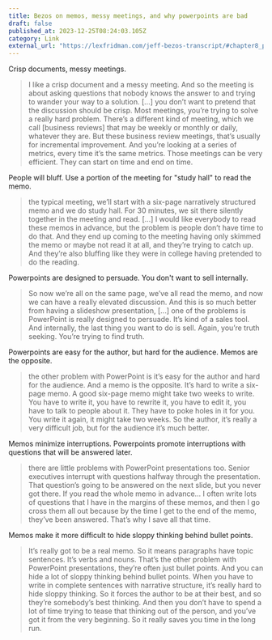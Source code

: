 ```yaml
---
title: Bezos on memos, messy meetings, and why powerpoints are bad
draft: false
published_at: 2023-12-25T08:24:03.105Z
category: Link
external_url: "https://lexfridman.com/jeff-bezos-transcript/#chapter8_productivity"
---
```


Crisp documents, messy meetings.

> I like a crisp document and a messy meeting. And so the meeting is about asking questions that nobody knows the answer to and trying to wander your way to a solution. \[...] you don’t want to pretend that the discussion should be crisp. Most meetings, you’re trying to solve a really hard problem. There’s a different kind of meeting, which we call \[business reviews] that may be weekly or monthly or daily, whatever they are. But these business review meetings, that’s usually for incremental improvement. And you’re looking at a series of metrics, every time it’s the same metrics. Those meetings can be very efficient. They can start on time and end on time.

People will bluff. Use a portion of the meeting for "study hall" to read the memo.

> the typical meeting, we’ll start with a six-page narratively structured memo and we do study hall. For 30 minutes, we sit there silently together in the meeting and read. \[...] I would like everybody to read these memos in advance, but the problem is people don’t have time to do that. And they end up coming to the meeting having only skimmed the memo or maybe not read it at all, and they’re trying to catch up. And they’re also bluffing like they were in college having pretended to do the reading.

Powerpoints are designed to persuade. You don't want to sell internally.

> So now we’re all on the same page, we’ve all read the memo, and now we can have a really elevated discussion. And this is so much better from having a slideshow presentation, \[...] one of the problems is PowerPoint is really designed to persuade. It’s kind of a sales tool. And internally, the last thing you want to do is sell. Again, you’re truth seeking. You’re trying to find truth.

Powerpoints are easy for the author, but hard for the audience. Memos are the opposite.

> the other problem with PowerPoint is it’s easy for the author and hard for the audience. And a memo is the opposite. It’s hard to write a six-page memo. A good six-page memo might take two weeks to write. You have to write it, you have to rewrite it, you have to edit it, you have to talk to people about it. They have to poke holes in it for you. You write it again, it might take two weeks. So the author, it’s really a very difficult job, but for the audience it’s much better.

Memos minimize interruptions. Powerpoints promote interruptions with questions that will be answered later.

> there are little problems with PowerPoint presentations too. Senior executives interrupt with questions halfway through the presentation. That question’s going to be answered on the next slide, but you never got there. If you read the whole memo in advance… I often write lots of questions that I have in the margins of these memos, and then I go cross them all out because by the time I get to the end of the memo, they’ve been answered. That’s why I save all that time.

Memos make it more difficult to hide sloppy thinking behind bullet points.

> It’s really got to be a real memo. So it means paragraphs have topic sentences. It’s verbs and nouns. That’s the other problem with PowerPoint presentations, they’re often just bullet points. And you can hide a lot of sloppy thinking behind bullet points. When you have to write in complete sentences with narrative structure, it’s really hard to hide sloppy thinking. So it forces the author to be at their best, and so they’re somebody’s best thinking. And then you don’t have to spend a lot of time trying to tease that thinking out of the person, and you’ve got it from the very beginning. So it really saves you time in the long run.
